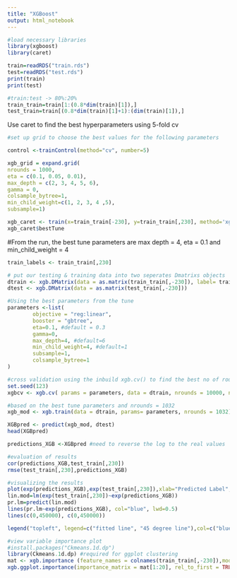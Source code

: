 ---
title: "XGBoost"
output: html_notebook
---

```{r}
#load necessary libraries
library(xgboost)
library(caret)
```

```{r}
train=readRDS("train.rds")
test=readRDS("test.rds")
print(train)
print(test)

#train:test -> 80%:20%
train_train=train[1:(0.8*dim(train)[1]),]
test_train=train[(0.8*dim(train)[1]+1):(dim(train)[1]),]
```

Use caret to find the best hyperparameters using 5-fold cv
```{r}
#set up grid to choose the best values for the following parameters

control <-trainControl(method="cv", number=5)

xgb_grid = expand.grid(
nrounds = 1000,
eta = c(0.1, 0.05, 0.01),
max_depth = c(2, 3, 4, 5, 6),
gamma = 0,
colsample_bytree=1,
min_child_weight=c(1, 2, 3, 4 ,5),
subsample=1)

xgb_caret <- train(x=train_train[-230], y=train_train[,230], method='xgbTree', trControl= control, tuneGrid=xgb_grid) 
xgb_caret$bestTune

```
#From the run, the best tune parameters are max depth = 4, eta = 0.1 and min_child_weight =  4

```{r}
train_labels <- train_train[,230]

# put our testing & training data into two seperates Dmatrixs objects
dtrain <- xgb.DMatrix(data = as.matrix(train_train[,-230]), label= train_labels)
dtest <- xgb.DMatrix(data = as.matrix(test_train[,-230]))
```

```{r}
#Using the best parameters from the tune
parameters <-list(
        objective = "reg:linear",
        booster = "gbtree",
        eta=0.1, #default = 0.3
        gamma=0,
        max_depth=4, #default=6
        min_child_weight=4, #default=1
        subsample=1,
        colsample_bytree=1
)
```

```{r}
#cross validation using the inbuild xgb.cv() to find the best no of rounds. 
set.seed(123)
xgbcv <- xgb.cv( params = parameters, data = dtrain, nrounds = 10000, nfold = 5, showsd = T, stratified = T, print_every_n = 40, early_stopping_rounds = 10, maximize = F)
```

```{r}
#based on the best tune parameters and nrounds = 1032
xgb_mod <- xgb.train(data = dtrain, params= parameters, nrounds = 1032)

```

```{r}
XGBpred <- predict(xgb_mod, dtest)
head(XGBpred)

predictions_XGB <-XGBpred #need to reverse the log to the real values

```

```{r}
#evaluation of results
cor(predictions_XGB,test_train[,230])
rmse(test_train[,230],predictions_XGB)
```

```{r}
#visualizing the results
plot(exp(predictions_XGB),exp(test_train[,230]),xlab="Predicted Label",ylab="Actual Label",main="Plot of Actual Against Predicted Labels")
lin.mod=lm(exp(test_train[,230])~exp(predictions_XGB))
pr.lm=predict(lin.mod)
lines(pr.lm~exp(predictions_XGB), col="blue", lwd=0.5)
lines(c(0,450000), c(0,450000))

legend("topleft", legend=c("fitted line", "45 degree line"),col=c("blue", "black"), lty=1, cex=0.8)
```

```{r, out.width="100%"}
#view variable importance plot
#install.packages("Ckmeans.1d.dp")
library(Ckmeans.1d.dp) #required for ggplot clustering
mat <- xgb.importance (feature_names = colnames(train_train[,-230]),model = xgb_mod)
xgb.ggplot.importance(importance_matrix = mat[1:20], rel_to_first = TRUE)
```
